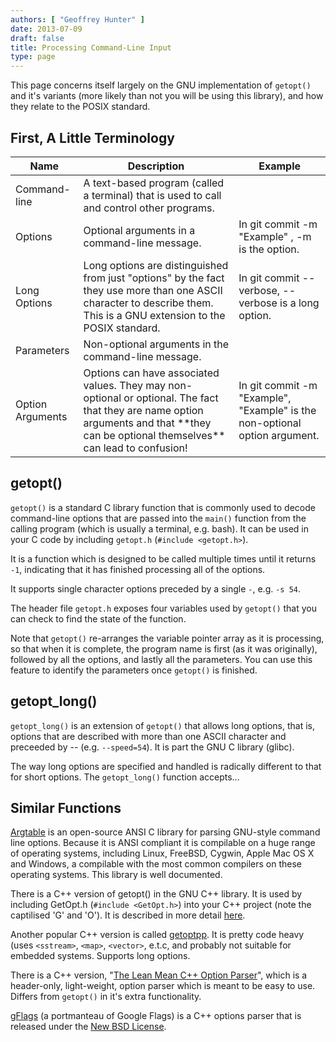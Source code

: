 ```yaml
---
authors: [ "Geoffrey Hunter" ]
date: 2013-07-09
draft: false
title: Processing Command-Line Input
type: page
---
```



This page concerns itself largely on the GNU implementation of `getopt()` and it's variants (more likely than not you will be using this library), and how they relate to the POSIX standard.

## First, A Little Terminology

<table>
  <thead>
    <tr>
      <th>Name</th>
      <th>Description</th>
  <th>Example</th>
    </tr>
  </thead>
  <tbody>
    <tr>
      <td>Command-line</td>
      <td>A text-based program (called a terminal) that is used to call and control other programs.</td>
      <td></td>
    </tr>
    <tr>
      <td>Options</td>
      <td>Optional arguments in a command-line message.</td>
      <td>In git commit -m "Example" , -m is the option.</td>
    </tr>
    <tr>
      <td>Long Options</td>
      <td>Long options are distinguished from just "options" by the fact they use more than one ASCII character to describe them. This is a GNU extension to the POSIX standard.</td>
      <td>In git commit --verbose, --verbose is a long option.</td>
    </tr>
    <tr>
      <td>Parameters</td>
      <td>Non-optional arguments in the command-line message.</td>
      <td></td>
    </tr>
    <tr>
      <td>Option Arguments</td>
      <td>Options can have associated values. They may non-optional or optional. The fact that they are name option arguments and that **they can be optional themselves** can lead to confusion!</td>
      <td>In git commit -m "Example", "Example" is the non-optional option argument.</td>
    </tr>
  </tbody>
</table>

## getopt()

`getopt()` is a standard C library function that is commonly used to decode command-line options that are passed into the `main()` function from the calling program (which is usually a terminal, e.g. bash). It can be used in your C code by including `getopt.h` (`#include <getopt.h>`).

It is a function which is designed to be called multiple times until it returns `-1`, indicating that it has finished processing all of the options.

It supports single character options preceded by a single `-`, e.g. `-s 54`.

The header file `getopt.h` exposes four variables used by `getopt()` that you can check to find the state of the function.

Note that `getopt()` re-arranges the variable pointer array as it is processing, so that when it is complete, the program name is first (as it was originally), followed by all the options, and lastly all the parameters. You can use this feature to identify the parameters once `getopt()` is finished.

## getopt_long()

`getopt_long()` is an extension of `getopt()` that allows long options, that is, options that are described with more than one ASCII character and preceeded by -- (e.g. `--speed=54`). It is part the GNU C library (glibc).

The way long options are specified and handled is radically different to that for short options. The `getopt_long()` function accepts...

## Similar Functions

[Argtable](http://argtable.sourceforge.net/) is an open-source ANSI C library for parsing GNU-style command line options. Because it is ANSI compliant it is compilable on a huge range of operating systems, including Linux, FreeBSD, Cygwin, Apple Mac OS X and Windows, a compilable with the most common compilers on these operating systems. This library is well documented.

There is a C++ version of getopt() in the GNU C++ library. It is used by including GetOpt.h (`#include <GetOpt.h>`) into your C++ project (note the captilised 'G' and 'O'). It is described in more detail [here](http://www.chemie.fu-berlin.de/chemnet/use/info/libgpp/libgpp_39.html).

Another popular C++ version is called [getoptpp](https://code.google.com/p/getoptpp/source/checkout). It is pretty code heavy (uses `<sstream>`, `<map>`, `<vector>`, e.t.c, and probably not suitable for embedded systems. Supports long options.

There is a C++ version, "[The Lean Mean C++ Option Parser](http://optionparser.sourceforge.net/)", which is a header-only, light-weight, option parser which is meant to be easy to use. Differs from `getopt()` in it's extra functionality.

[gFlags](https://code.google.com/p/gflags/?redir=1) (a portmanteau of Google Flags) is a C++ options parser that is released under the [New BSD License](http://opensource.org/licenses/BSD-3-Clause).
